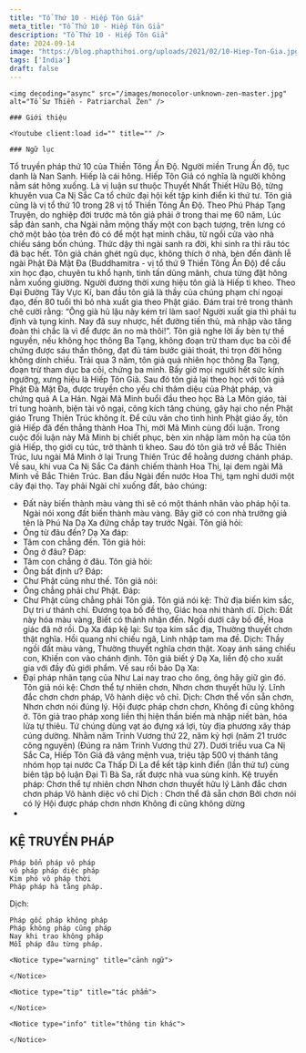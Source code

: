 ```yaml
---
title: "Tổ Thứ 10 - Hiếp Tôn Giả"
meta_title: "Tổ Thứ 10 - Hiếp Tôn Giả"
description: "Tổ Thứ 10 - Hiếp Tôn Giả"
date: 2024-09-14
image: "https://blog.phapthihoi.org/uploads/2021/02/10-Hiep-Ton-Gia.jpg"
tags: ['India']
draft: false
---
```


<div className="grid xl:grid-cols-8 lg:grid-cols-8 md:grid-cols-2 sm:grid-cols-2 xs:grid-cols-1 gap-8 bg-body dark:bg-darkmode-body">

  <div className="lg:col-span-3 md:col-span-1">

    <img decoding="async" src="/images/monocolor-unknown-zen-master.jpg" alt="Tổ Sư Thiền - Patriarchal Zen" />

    ### Giới thiệu

    <Youtube client:load id="" title="" />

  </div>

  <div className="lg:col-span-5 md:col-span-1">

    ### Ngữ lục

Tổ truyền pháp thứ 10 của Thiền Tông Ấn Độ.
Người miền Trung Ấn độ, tục danh là Nan Sanh. Hiếp là cái hông. Hiếp Tôn Giả có nghĩa là người không nằm sát hông xuống.
Là vị luận sư thuộc Thuyết Nhất Thiết Hữu Bộ, từng khuyên vua Ca Nị Sắc Ca tổ chức đại hội kết tập kinh điển kì thứ tư. Tôn giả cũng là vị tổ thứ 10 trong 28 vị tổ Thiền Tông Ấn Độ. Theo Phú Pháp Tạng Truyện, do nghiệp đời trước mà tôn giả phải ở trong thai mẹ 60 năm, Lúc sắp đản sanh, cha Ngài nằm mộng thấy một con bạch tượng, trên lưng có chở một bảo tòa trên đó có để một hạt minh châu, từ ngồi cửa vào nhà chiếu sáng bốn chúng. Thức dậy thì ngài sanh ra đời, khi sinh ra thì râu tóc đã bạc hết. Tôn giả chán ghét ngũ dục, không thích ở nhà, bèn đến đảnh lễ ngài Phật Đà Mật Đa (Buddhamitra - vị tổ thứ 9 Thiền Tông Ấn Độ) để cầu xin học đạo, chuyên tu khổ hạnh, tinh tấn dũng mãnh, chưa từng đặt hông nằm xuống giường. Người đương thời xưng hiệu tôn giả là Hiếp tì kheo.
Theo Đại Đường Tây Vực Kí, ban đầu tôn giả là thầy của chúng phạm chí ngoại đạo, đến 80 tuổi thì bỏ nhà xuất gia theo Phật giáo. Đám trai trẻ trong thành chê cười rằng: “Ông già hủ lậu này kém trí làm sao! Người xuất gia thì phải tu định và tụng kinh. Nay đã suy nhược, hết đường tiến thủ, mà nhập vào tăng đoàn thì chắc là vì để được ăn no mà thôi!”. Tôn giả nghe lời ấy bèn tự thề nguyền, nếu không học thông Ba Tạng, không đoạn trừ tham dục ba cõi để chứng được sáu thần thông, đạt đủ tám bước giải thoát, thì trọn đời hông không dính chiếu. Trải qua 3 năm, tôn giả quả nhiên học thông Ba Tạng, đoạn trừ tham dục ba cõi, chứng ba minh. Bấy giờ mọi người hết sức kính ngưỡng, xưng hiệu là Hiếp Tôn Giả. Sau đó tôn giả lại theo học với tôn giả Phật Đà Mật Đa, được truyền cho yếu chỉ thâm diệu của Phật pháp, và chứng quả A La Hán.
Ngài Mã Minh buổi đầu theo học Bà La Môn giáo, tài trí tung hoành, biện tài vô ngại, công kích tăng chúng, gây hại cho nền Phật giáo Trung Thiên Trúc không ít. Để cứu vãn cho tình hình Phật giáo ấy, tôn giả Hiếp đã đến thẳng thành Hoa Thị, mời Mã Minh cùng đối luận. Trong cuộc đối luận này Mã Minh bị chiết phục, bèn xin nhập làm môn hạ của tôn giả Hiếp, thọ giới cụ túc, trở thành tì kheo. Sau đó tôn giả trở về Bắc Thiên Trúc, lưu ngài Mã Minh ở lại Trung Thiên Trúc để hoằng dương chánh pháp. Về sau, khi vua Ca Nị Sắc Ca đánh chiếm thành Hoa Thị, lại đem ngài Mã Minh về Bắc Thiên Trúc.
Ban đầu Ngài đến nước Hoa Thị, tạm nghỉ dưới một cây đại thọ. Tay phải Ngài chỉ xuống đất, bảo chúng:
- Đất này biến thành màu vàng thì sẽ có một thánh nhân vào pháp hội ta.
  Ngài nói xong đất biến thành màu vàng. Bây giờ có con nhà trưởng giả tên là Phú Na Dạ Xa đứng chắp tay trước Ngài.
  Tôn giả hỏi:
- Ông từ đâu đến?
  Dạ Xa đáp:
- Tâm con chẳng đến.
  Tôn giả hỏi:
- Ông ở đâu?
  Đáp:
- Tâm con chẳng ở đâu.
  Tôn giả hỏi:
- Ông bất định ư?
  Đáp:
- Chư Phật cũng như thế.
  Tôn giả nói:
- Ông chẳng phải chư Phật.
  Đáp:
- Chư Phật cũng chẳng phải Tôn giả.
  Tôn giả nói kệ:
  Thử địa biến kim sắc,
  Dự tri ư thánh chí.
  Đương tọa bồ đề thọ,
  Giác hoa nhi thành dĩ.
  Dịch:
  Đất này hóa màu vàng,
  Biết có thánh nhân đến.
  Ngồi dưới cây bồ đề,
  Hoa giác đã nở rồi.
  Dạ Xa đáp kệ lại:
  Sư tọa kim sắc địa,
  Thường thuyết chơn thật nghĩa.
  Hồi quang nhi chiếu ngã,
  Linh nhập tam ma đề.
  Dịch:
  Thầy ngồi đất màu vàng,
  Thường thuyết nghĩa chơn thật.
  Xoay ánh sáng chiếu con,
  Khiến con vào chánh định.
  Tôn giả biết ý Dạ Xa, liền độ cho xuất gia với đầy đủ giới phẩm. Về sau rồi bảo Dạ Xa:
- Đại pháp nhãn tạng của Như Lai nay trao cho ông, ông hãy giữ gìn đó.
  Tôn giả nói kệ:
  Chơn thể tự nhiên chơn,
  Nhơn chơn thuyết hữu lý.
  Lĩnh đắc chơn chơn pháp,
  Vô hành diệc vô chỉ.
  Dịch:
  Chơn thể vốn sẵn chơn,
  Nhơn chơn nói đúng lý.
  Hội được pháp chơn chơn,
  Không đi cũng không ở.
  Tôn giả trao pháp xong liền thị hiện thần biến mà nhập niết bàn, hóa lửa tự thiêu. Tứ chúng dùng vạt áo đựng xá lợi, tùy địa phương xây tháp cúng dường.
  Nhằm năm Trinh Vương thứ 22, năm kỷ hợi (năm 21 trước công nguyên) (Đúng ra năm Trinh Vương thứ 27).
  Dưới triều vua Ca Nị Sắc Ca, Hiếp Tôn Giả đã vâng mệnh vua, triệu tập 500 vị thánh tăng nhóm họp tại nước Ca Thấp Di La để kết tập kinh điển (lần thứ tư) cùng biên tập bộ luận Đại Tì Bà Sa, rất được nhà vua sùng kính.
  Kệ truyền pháp:
  Chơn thể tự nhiên chơn
  Nhơn chơn thuyết hữu lý
  Lãnh đắc chơn chơn pháp
  Vô hành diệc vô chỉ
  Dịch :
  Chơn thể đã sẵn chơn
  Bởi chơn nói có lý
  Hội được pháp chơn nhơn
  Không đi cũng không dừng
-
<h2>KỆ TRUYỀN PHÁP</h2>

    Pháp bổn pháp vô pháp
    vô pháp pháp diệc pháp
    Kim phó vô pháp thời
    Pháp pháp hà tằng pháp.

Dịch:

    Pháp gốc pháp không pháp
    Pháp không pháp cũng pháp
    Nay khi trao không pháp
    Mỗi pháp đâu từng pháp.

    <Notice type="warning" title="cảnh ngữ">

    </Notice>

    <Notice type="tip" title="tác phẩm">

    </Notice>

    <Notice type="info" title="thông tin khác">

    </Notice>

  </div>

</div>
